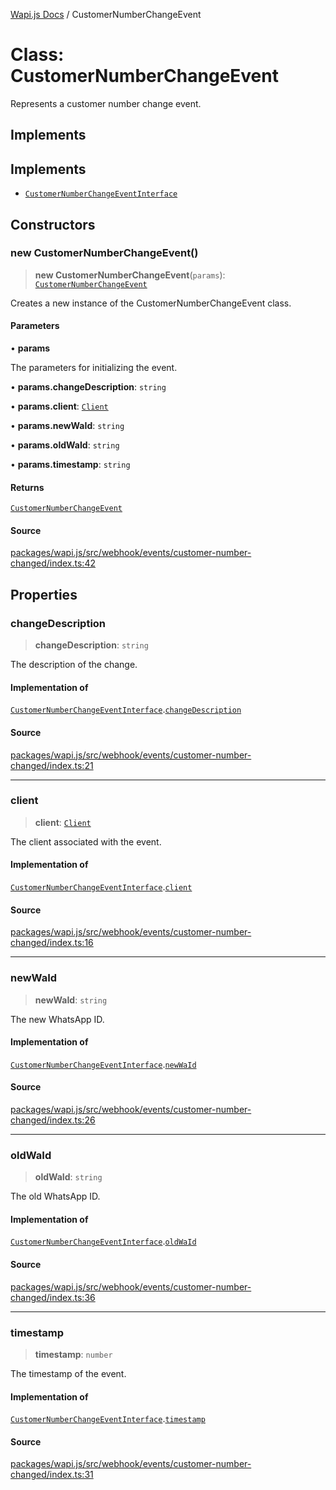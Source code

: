 [Wapi.js Docs](../README.mdx) / CustomerNumberChangeEvent

# Class: CustomerNumberChangeEvent

Represents a customer number change event.

## Implements

## Implements

- [`CustomerNumberChangeEventInterface`](../interfaces/CustomerNumberChangeEventInterface.mdx)

## Constructors

### new CustomerNumberChangeEvent()

> **new CustomerNumberChangeEvent**(`params`): [`CustomerNumberChangeEvent`](CustomerNumberChangeEvent.mdx)

Creates a new instance of the CustomerNumberChangeEvent class.

#### Parameters

• **params**

The parameters for initializing the event.

• **params.changeDescription**: `string`

• **params.client**: [`Client`](Client.mdx)

• **params.newWaId**: `string`

• **params.oldWaId**: `string`

• **params.timestamp**: `string`

#### Returns

[`CustomerNumberChangeEvent`](CustomerNumberChangeEvent.mdx)

#### Source

[packages/wapi.js/src/webhook/events/customer-number-changed/index.ts:42](https://github.com/sarthakjdev/wapi.js/blob/161a86b914b71fc7ac25ae9ad145786137f3f4f9/packages/wapi.js/src/webhook/events/customer-number-changed/index.ts#L42)

## Properties

### changeDescription

> **changeDescription**: `string`

The description of the change.

#### Implementation of

[`CustomerNumberChangeEventInterface`](../interfaces/CustomerNumberChangeEventInterface.mdx).[`changeDescription`](../interfaces/CustomerNumberChangeEventInterface.mdx#changedescription)

#### Source

[packages/wapi.js/src/webhook/events/customer-number-changed/index.ts:21](https://github.com/sarthakjdev/wapi.js/blob/161a86b914b71fc7ac25ae9ad145786137f3f4f9/packages/wapi.js/src/webhook/events/customer-number-changed/index.ts#L21)

***

### client

> **client**: [`Client`](Client.mdx)

The client associated with the event.

#### Implementation of

[`CustomerNumberChangeEventInterface`](../interfaces/CustomerNumberChangeEventInterface.mdx).[`client`](../interfaces/CustomerNumberChangeEventInterface.mdx#client)

#### Source

[packages/wapi.js/src/webhook/events/customer-number-changed/index.ts:16](https://github.com/sarthakjdev/wapi.js/blob/161a86b914b71fc7ac25ae9ad145786137f3f4f9/packages/wapi.js/src/webhook/events/customer-number-changed/index.ts#L16)

***

### newWaId

> **newWaId**: `string`

The new WhatsApp ID.

#### Implementation of

[`CustomerNumberChangeEventInterface`](../interfaces/CustomerNumberChangeEventInterface.mdx).[`newWaId`](../interfaces/CustomerNumberChangeEventInterface.mdx#newwaid)

#### Source

[packages/wapi.js/src/webhook/events/customer-number-changed/index.ts:26](https://github.com/sarthakjdev/wapi.js/blob/161a86b914b71fc7ac25ae9ad145786137f3f4f9/packages/wapi.js/src/webhook/events/customer-number-changed/index.ts#L26)

***

### oldWaId

> **oldWaId**: `string`

The old WhatsApp ID.

#### Implementation of

[`CustomerNumberChangeEventInterface`](../interfaces/CustomerNumberChangeEventInterface.mdx).[`oldWaId`](../interfaces/CustomerNumberChangeEventInterface.mdx#oldwaid)

#### Source

[packages/wapi.js/src/webhook/events/customer-number-changed/index.ts:36](https://github.com/sarthakjdev/wapi.js/blob/161a86b914b71fc7ac25ae9ad145786137f3f4f9/packages/wapi.js/src/webhook/events/customer-number-changed/index.ts#L36)

***

### timestamp

> **timestamp**: `number`

The timestamp of the event.

#### Implementation of

[`CustomerNumberChangeEventInterface`](../interfaces/CustomerNumberChangeEventInterface.mdx).[`timestamp`](../interfaces/CustomerNumberChangeEventInterface.mdx#timestamp)

#### Source

[packages/wapi.js/src/webhook/events/customer-number-changed/index.ts:31](https://github.com/sarthakjdev/wapi.js/blob/161a86b914b71fc7ac25ae9ad145786137f3f4f9/packages/wapi.js/src/webhook/events/customer-number-changed/index.ts#L31)
